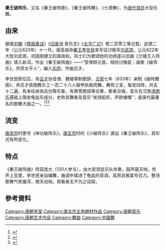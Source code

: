 '''秦王破阵乐'''，又名《秦王破阵歌》、《秦王破阵舞》、《七德舞》，为[[唐朝|唐代]][[宫廷|宫廷]]大型乐舞。

== 由来 ==
据唐[[刘餗|刘餗]]《[[隋唐嘉话|隋唐嘉话]]》《[[旧唐书|旧唐书]]·音乐志》《[[太平广记|太平广记]]》卷二百零三等记载，武德二年（公元620年）十一月，唐高祖命[[秦王|秦王]][[李世民|李世民]]率军征讨叛军[[刘武周|刘武周]]，公元622年大败刘武周，巩固刚建立的唐政权。将士们为歌颂他的功绩遂以旧曲《兰陵王入阵曲》填入新词，作出《秦王破阵曲》——“受律辞元首，相将讨叛臣；咸歌《破阵乐》，共赏太平人”，编入[[樂府|乐府]]，作曲吕才。

李世民即位后，命[[吕才|吕才]]协音律、魏徵等制歌辞，[[貞觀_(唐朝)|贞观]]七年（633年）亲制《破阵舞图》，命吕才依图教乐工一百二十八人披甲执戟而舞。舞有三变，每变四阵，共五十二遍，有来往疾徐击剑等形象，有箫管歌妓等合奏，歌者合唱，音乐在汉族[[清商乐|清商乐]]基础上吸收龟兹乐成分，史称其舞象及音乐“发扬蹈厉，声韵慷慨”；是唐代最著名的歌舞大曲之一。<ref>{{Cite book|url=https://books.google.com.tw/books?id=-69yCgAAQBAJ&pg=PA17&dq=%E7%A7%A6%E7%8E%8B%E7%A0%B4%E9%99%A3%E6%9B%B2&hl=zh-TW&sa=X&ved=0ahUKEwjQyKnJ6IfTAhULm5QKHQ7UDQUQ6AEIJzAC#v=onepage&q=%E7%A7%A6%E7%8E%8B%E7%A0%B4%E9%99%A3%E6%9B%B2&f=false|title=彈音論樂: 聆聽律動的音符|last=張窈慈|first=|date=2015-09-01|publisher=獨立作家－新銳文創|year=|isbn=9789865716639|location=|pages=|language=zh-TW|chapter=|access-date=2017-04-03|archive-date=2017-04-04|archive-url=https://web.archive.org/web/20170404043121/https://books.google.com.tw/books?id=-69yCgAAQBAJ&pg=PA17&dq=%E7%A7%A6%E7%8E%8B%E7%A0%B4%E9%99%A3%E6%9B%B2&hl=zh-TW&sa=X&ved=0ahUKEwjQyKnJ6IfTAhULm5QKHQ7UDQUQ6AEIJzAC#v=onepage&q=%E7%A7%A6%E7%8E%8B%E7%A0%B4%E9%99%A3%E6%9B%B2&f=false|dead-url=no}}</ref><ref>{{Cite book|url=https://books.google.com.tw/books?id=PI56HFKWP10C&pg=PA329&dq=%E7%A7%A6%E7%8E%8B%E7%A0%B4%E9%99%A3%E6%9B%B2&hl=zh-TW&sa=X&ved=0ahUKEwjQyKnJ6IfTAhULm5QKHQ7UDQUQ6AEIMjAE#v=onepage&q=%E7%A7%A6%E7%8E%8B%E7%A0%B4%E9%99%A3%E6%9B%B2&f=false|title=大唐西域記(上)|last=Rui|first=Xuan-zang Shi, Chuan-ming|date=1997-01-01|publisher=五南圖書出版股份有限公司|year=|isbn=9789867332660|location=|pages=|language=zh-TW|chapter=|access-date=2017-04-03|archive-date=2017-04-04|archive-url=https://web.archive.org/web/20170404042919/https://books.google.com.tw/books?id=PI56HFKWP10C&pg=PA329&dq=%E7%A7%A6%E7%8E%8B%E7%A0%B4%E9%99%A3%E6%9B%B2&hl=zh-TW&sa=X&ved=0ahUKEwjQyKnJ6IfTAhULm5QKHQ7UDQUQ6AEIMjAE#v=onepage&q=%E7%A7%A6%E7%8E%8B%E7%A0%B4%E9%99%A3%E6%9B%B2&f=false|dead-url=no}}</ref><ref>{{Cite book|url=https://books.google.com.tw/books?id=W84bCgAAQBAJ&pg=PA285&dq=%E7%A7%A6%E7%8E%8B%E7%A0%B4%E9%99%A3%E6%9B%B2&hl=zh-TW&sa=X&ved=0ahUKEwjQyKnJ6IfTAhULm5QKHQ7UDQUQ6AEIRjAH#v=onepage&q=%E7%A7%A6%E7%8E%8B%E7%A0%B4%E9%99%A3%E6%9B%B2&f=false|title=中國歷代詞調名辭典（新編本）|last=吳藕汀|first=|last2=吳小汀|date=2015-07-31|publisher=Showwe Information Co Ltd|year=|isbn=9789869181976|location=|pages=|language=zh-TW|chapter=|access-date=2017-04-03|archive-date=2017-04-04|archive-url=https://web.archive.org/web/20170404043116/https://books.google.com.tw/books?id=W84bCgAAQBAJ&pg=PA285&dq=%E7%A7%A6%E7%8E%8B%E7%A0%B4%E9%99%A3%E6%9B%B2&hl=zh-TW&sa=X&ved=0ahUKEwjQyKnJ6IfTAhULm5QKHQ7UDQUQ6AEIRjAH#v=onepage&q=%E7%A7%A6%E7%8E%8B%E7%A0%B4%E9%99%A3%E6%9B%B2&f=false|dead-url=no}}</ref>

==流变==
[[唐高宗|唐高宗]]时更号《神功破阵乐》，[[唐玄宗|唐玄宗]]时的《小破阵乐》源出《秦王破阵乐》，其形式有所变化。 

== 特点 ==
《秦王破阵曲》阵容庞大（120人参与），由大型宫廷乐队伴奏，鼓声震天响，传声上百里，李世民亲自编舞，曲调中揉进了龟兹的音调，高昂且极富号召力。整场歌舞气势雄浑，撼天动地，观看者无不为之动容。

== 參考資料 ==

{{Reflist|25em}}

[[Category:唐朝皇室|Category:唐朝皇室]]
[[Category:唐太宗主角題材作品|Category:唐太宗主角題材作品]]
[[Category:唐朝音乐|Category:唐朝音乐]]
[[Category:唐朝艺术作品|Category:唐朝艺术作品]]
[[Category:舞曲|Category:舞曲]]
[[Category:中國舞|Category:中國舞]]